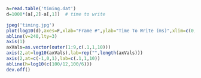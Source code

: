 
```r
a=read.table('timing.dat')
d=1000*(a[,2]-a[,1])  # time to write

jpeg('timing.jpg')
plot(log10(d),axes=F,xlab="Frame #",ylab="Time To Write (ms)",xlim=c(0,250),ylim=c(-1.5,1.5),pch=19,col='darkred')
abline(v=240,lty=3)
axis(1)
axVals=as.vector(outer(1:9,c(.1,1,10)))
axis(2,at=log10(axVals),lab=rep("",length(axVals)))
axis(2,at=c(-1,0,1),lab=c(.1,1,10))
abline(h=log10(c(100/12,100/6)))
dev.off()
```
